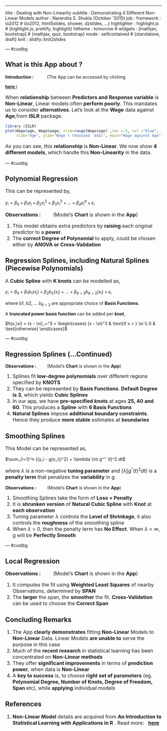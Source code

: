 --- 

title       : Dealing with Non-Linearity
subtitle    : Demonstrating 4 Different Non-Linear Models
author      : Narendra S. Shukla (October '2015)
job         : 
framework   : io2012        # {io2012, html5slides, shower, dzslides, ...}
highlighter : highlight.js  # {highlight.js, prettify, highlight}
hitheme     : tomorrow      # 
widgets     : [mathjax, bootstrap]            # {mathjax, quiz, bootstrap}
mode        : selfcontained # {standalone, draft}
knit        : slidify::knit2slides



--- #custbg

## What is this App about ?

<style> 
#custbg {
  background-color: #EDE0CF;
}  
</style>

<p style = "font-size:14pt;"><b>Introduction : </b> &nbsp; &nbsp;&nbsp;&nbsp;&nbsp;&nbsp;&nbsp;&nbsp;
(The App can be accessed by clicking

<a href="https://narenshukla.shinyapps.io/FittingModelsToNonLinearData"> <b>here </b></a>)

<p style = "font-size:12pt;">When <b>relationship</b> between <b>Predictors and Response variable</b> is <b>Non-Linear</b>, Linear models often <b>perform poorly</b>. This mandates us to consider <b>alternatives</b>.
 Let's look at the <b>Wage</b> data against <b>Age</b>,from <b>ISLR</b> package.
</p>


```r
library (ISLR)
plot(Wage$age, Wage$wage, xlim=range(Wage$age) ,cex =.5, col ="blue",
     xlab="Age", ylab="Wage ( thousand  $$$)", main="Wage against Age")

```

<p style = "font-size:12pt;">As you can see, this <b>relationship</b> is <b>Non-Linear</b>.
We now show <b>4 different models</b>, which handle this <b>Non-Linearity</b> in the data. </p>

--- #custbg 

<style> 
#custbg {
  background-color: #EDE0CF;
}  
</style>

## Polynomial Regression

<p style = "font-size:12pt;">This can be represented by,</p>

$y_i = \beta_0 + \beta_1 x_i + \beta_2 x_i^2 + \beta_3 x_i^3 + ... + \beta_d x_i^d + \epsilon_i$

<p style = "font-size:12pt;"><b>Observations : </b>
&nbsp;&nbsp;&nbsp;&nbsp;&nbsp;&nbsp;&nbsp;
(Model's <b>Chart</b> is shown in the <b>App</b>)
<ol><li style = "font-size:12pt;">This model obtains extra predictors by <b>raising</b> each original predictor to a <b>power</b>. </li>
<li style = "font-size:12pt;"> The <b>correct Degree of Polynomial</b> to apply, could be chosen either by <b>ANOVA or Cross-Validation</b> </li>
</ol></p>


## Regression Splines, including Natural Splines (Piecewise Polynomials)

<p style = "font-size:12pt;">A <b>Cubic Spline</b> with <b>K knots</b> can be modelled as,</p>

$y_i = \beta_0 + \beta_1 b_1(x_i) + \beta_2 b_2(x_i) + ... + \beta_{K+3} b_{K+3}(x_i) + \epsilon_i$

<p style = "font-size:12pt;">where b1, b2, ... $b_{K+3}$ are appropriate choice of <b>Basis Functions</b>. 

A <b>truncated power basis function</b> can be added per <b>knot</b>, </p>

$h(x,\xi) = (x - \xi)_+^3 = \begin{cases} (x - \xi)^3 & \text{if x > } \xi \\ 0 & \text{otherwise} \end{cases}$

---  #custbg

<style> 
#custbg {
  background-color: #EDE0CF;
}  
</style>

## Regression Splines (...Continued)

<p style = "font-size:12pt;"><b>Observations : </b>
&nbsp;&nbsp;&nbsp;&nbsp;&nbsp;&nbsp;&nbsp;
(Model's <b>Chart</b> is shown in the <b>App</b>)

<ol><li style = "font-size:12pt;">Splines fit <b>low-degree polynomials</b> over different regions specified by <b>KNOTS</b> </li>
<li style = "font-size:12pt;">They can be represented by <b>Basis Functions</b>. <b>Default Degree is 3</b>, which yields <b>Cubic Splines</b> </li>
<li style = "font-size:12pt;">In our app, we have <b>pre-specified knots</b> at ages <b>25, 40 and 60</b>. This produces a <b>Spline</b> with <b>6 Basis Functions</b> </li>
<li style = "font-size:12pt;"><b>Natural Splines</b> impose <b>additional boundary constraints</b>. Hence they produce <b>more stable</b> estimates at <b>boundaries</b> </li>
</ol></p>



## Smoothing Splines

<p style = "font-size:12pt;">This Model can be represented as,</p>

$\sum_{i=1}^n {(y_i - g(x_i))^2} + \lambda \int g^'' (t)^2 dt$ 
<p style = "font-size:12pt;">where $\lambda$ is a non-negative <b>tuning parameter</b> and ($\lambda \int g^'' (t)^2 dt$) is a <b>penalty term</b> that penalizes the <b>variability</b> in g </p>

<p style = "font-size:12pt;"><b>Observations : </b>
&nbsp;&nbsp;&nbsp;&nbsp;&nbsp;&nbsp;&nbsp;
(Model's <b>Chart</b> is shown in the <b>App</b>)

<ol><li style = "font-size:12pt;">Smoothing Splines take the form of <b>Loss + Penalty</b> </li>
<li style = "font-size:12pt;">It is <b>shrunken version</b> of <b>Natural Cubic Spline</b> with <b>Knot</b> at <b>each observation</b> </li>
<li style = "font-size:12pt;">Tuning parameter $\lambda$ controls the <b>Level of Shrinkage</b>, it also controls the <b>roughness</b> of the smoothing spline </li>
<li style = "font-size:12pt;">When $\lambda$ = 0, then the penalty term has <b>No Effect</b>. When $\lambda$ = $\infty$, g will be <b>Perfectly Smooth</b> </li>
</ol></p>

---  #custbg

<style> 
#custbg {
  background-color: #EDE0CF;
}  
</style>

## Local Regression

<p style = "font-size:12pt;"><b>Observations : </b>
&nbsp;&nbsp;&nbsp;&nbsp;&nbsp;&nbsp;&nbsp;
(Model's <b>Chart</b> is shown in the <b>App</b>)</p>

<p>
<ol><li style = "font-size:12pt;">It computes the fit using <b>Weighted Least Squares</b> of nearby Observations, determined by <b>SPAN</b> </li>
<li style = "font-size:12pt;">The <b>larger</b> the span, the <b>smoother</b> the fit. <b>Cross-Validation</b> can be used to choose the <b>Correct Span</b> </li>
</ol>
</p>


## Concluding Remarks

<p style = "font-size:12pt;">
<ol>
<li style = "font-size:12pt;"> The App <b>clearly demonstrates</b> fitting <b>Non-Linear</b> Models to <b>Non-Linear</b> Data. Linear Models <b>are unable to</b> serve the purpose in this case </li> 
<li style = "font-size:12pt;">Much of the <b>recent research</b> in statistical learning has been concentrated on <b>Non-Linear methods</b> </li>
<li style = "font-size:12pt;">They offer <b>significant improvements</b> in terms of <b>prediction power</b>, when data is <b>Non-Linear</b> </li>
<li style = "font-size:12pt;">A <b>key to success</b> is, to choose <b>right set of parameters</b> (eg. <b>Polynomial Degree, Number of Knots, Degree of Freedom, Span </b>etc), while <b>applying</b> individual models </li>  
</ol>
</p>



## References

<p>
<ol><li style = "font-size:12pt;"><b>Non-Linear Model</b> details are acquired from <b>An Introduction to Statistical Learning with Applications in R</b> . 
Read more: &nbsp;
<a href="http://www-bcf.usc.edu/~gareth/ISL/"> <b>here </b></a>
</li></ol>
</p>






